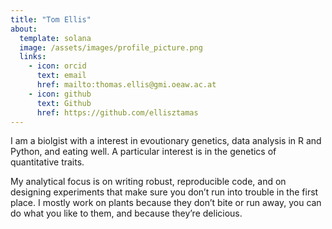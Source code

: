 ```yaml
---
title: "Tom Ellis"
about:
  template: solana
  image: /assets/images/profile_picture.png
  links:
    - icon: orcid
      text: email
      href: mailto:thomas.ellis@gmi.oeaw.ac.at
    - icon: github
      text: Github
      href: https://github.com/ellisztamas
---
```


I am a biolgist with a interest in evoutionary genetics, data analysis in R and Python, and eating well.
A particular interest is in the genetics of quantitative traits.

My analytical focus is on writing robust, reproducible code, and on designing experiments that make sure you don’t run into trouble in the first place.
I mostly work on plants because they don’t bite or run away, you can do what you like to them, and because they’re delicious.
